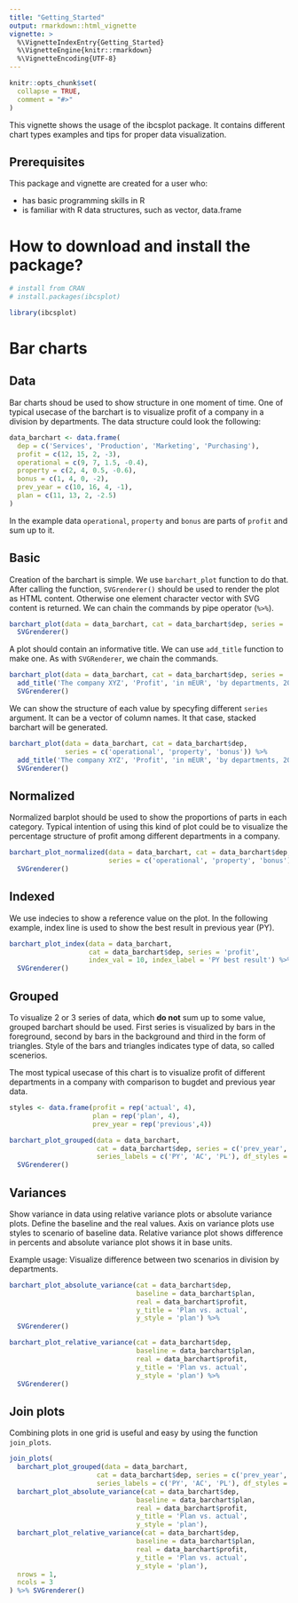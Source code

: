 ```yaml
---
title: "Getting_Started"
output: rmarkdown::html_vignette
vignette: >
  %\VignetteIndexEntry{Getting_Started}
  %\VignetteEngine{knitr::rmarkdown}
  %\VignetteEncoding{UTF-8}
---
```


```r
knitr::opts_chunk$set(
  collapse = TRUE,
  comment = "#>"
)
```

This vignette shows the usage of the ibcsplot package. It contains different chart types examples and tips for proper data visualization.

## Prerequisites
This package and vignette are created for a user who:

* has basic programming skills in R
* is familiar with R data structures, such as vector, data.frame

# How to download and install the package?

```r

# install from CRAN
# install.packages(ibcsplot)

library(ibcsplot)

```

# Bar charts

## Data

Bar charts shoud be used to show structure in one moment of time. One of typical usecase of the barchart is to visualize profit of a company in a division by departments. The data structure could look the following:

```r
data_barchart <- data.frame(
  dep = c('Services', 'Production', 'Marketing', 'Purchasing'),
  profit = c(12, 15, 2, -3),
  operational = c(9, 7, 1.5, -0.4),
  property = c(2, 4, 0.5, -0.6),
  bonus = c(1, 4, 0, -2),
  prev_year = c(10, 16, 4, -1),
  plan = c(11, 13, 2, -2.5)
)
```

In the example data `operational`, `property` and `bonus` are parts of `profit` and sum up to it.

## Basic

Creation of the barchart is simple. We use `barchart_plot` function to do that. After calling the function, `SVGrenderer()` should be used to render the plot as HTML content. Otherwise one element character vector with SVG content is returned. We can chain the commands by pipe operator (`%>%`).

```r

barchart_plot(data = data_barchart, cat = data_barchart$dep, series = 'profit') %>% 
  SVGrenderer()

```

A plot should contain an informative title. We can use `add_title` function to make one. As with `SVGRenderer`, we chain the commands. 

```r
barchart_plot(data = data_barchart, cat = data_barchart$dep, series = 'profit') %>% 
  add_title('The company XYZ', 'Profit', 'in mEUR', 'by departments, 2020') %>% 
  SVGrenderer()
```

We can show the structure of each value by specyfing different `series` argument. It can be a vector of column names. It that case, stacked barchart will be generated.

```r
barchart_plot(data = data_barchart, cat = data_barchart$dep, 
              series = c('operational', 'property', 'bonus')) %>%  
  add_title('The company XYZ', 'Profit', 'in mEUR', 'by departments, 2020') %>% 
  SVGrenderer()
```

## Normalized

Normalized barplot should be used to show the proportions of parts in each category. Typical intention of using this kind of plot could be to visualize the percentage structure of profit among different departments in a company.

```r
barchart_plot_normalized(data = data_barchart, cat = data_barchart$dep,
                         series = c('operational', 'property', 'bonus')) %>% 
  SVGrenderer()
```

## Indexed

We use indecies to show a reference value on the plot. In the following example, index line is used to show the best result in previous year (PY). 

```r
barchart_plot_index(data = data_barchart,
                    cat = data_barchart$dep, series = 'profit', 
                    index_val = 10, index_label = 'PY best result') %>% 
  SVGrenderer()
```

## Grouped

To visualize 2 or 3 series of data, which **do not** sum up to some value, grouped barchart should be used. First series is visualized by bars in the foreground, second by bars in the background and third in the form of triangles. Style of the bars and triangles indicates type of data, so called scenerios. 

The most typical usecase of this chart is to visualize profit of different departments in a company with comparison to bugdet and previous year data.

```r

styles <- data.frame(profit = rep('actual', 4),
                     plan = rep('plan', 4),
                     prev_year = rep('previous',4))

barchart_plot_grouped(data = data_barchart,
                      cat = data_barchart$dep, series = c('prev_year', 'profit', 'plan'),
                      series_labels = c('PY', 'AC', 'PL'), df_styles = styles) %>% 
  SVGrenderer()
```

## Variances

Show variance in data using relative variance plots or absolute variance plots. Define the baseline and the real values. Axis on variance plots use styles to scenario of baseline data. Relative variance plot shows difference in percents and absolute variance plot shows it in base units.

Example usage: Visualize difference between two scenarios in division by departments.

```r
barchart_plot_absolute_variance(cat = data_barchart$dep, 
                                baseline = data_barchart$plan,
                                real = data_barchart$profit,
                                y_title = 'Plan vs. actual',
                                y_style = 'plan') %>% 
  SVGrenderer()

barchart_plot_relative_variance(cat = data_barchart$dep, 
                                baseline = data_barchart$plan,
                                real = data_barchart$profit,
                                y_title = 'Plan vs. actual',
                                y_style = 'plan') %>% 
  SVGrenderer()

```

## Join plots

Combining plots in one grid is useful and easy by using the function `join_plots`.

```r

join_plots(
  barchart_plot_grouped(data = data_barchart,
                      cat = data_barchart$dep, series = c('prev_year', 'profit', 'plan'),
                      series_labels = c('PY', 'AC', 'PL'), df_styles = styles),
  barchart_plot_absolute_variance(cat = data_barchart$dep, 
                                baseline = data_barchart$plan,
                                real = data_barchart$profit,
                                y_title = 'Plan vs. actual',
                                y_style = 'plan'),
  barchart_plot_relative_variance(cat = data_barchart$dep, 
                                baseline = data_barchart$plan,
                                real = data_barchart$profit,
                                y_title = 'Plan vs. actual',
                                y_style = 'plan'),
  nrows = 1,
  ncols = 3
) %>% SVGrenderer()
```

